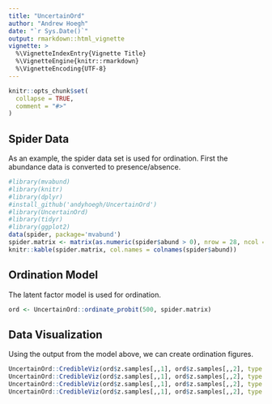 ```yaml
---
title: "UncertainOrd"
author: "Andrew Hoegh"
date: "`r Sys.Date()`"
output: rmarkdown::html_vignette
vignette: >
  %\VignetteIndexEntry{Vignette Title}
  %\VignetteEngine{knitr::rmarkdown}
  %\VignetteEncoding{UTF-8}
---
```


```r
knitr::opts_chunk$set(
  collapse = TRUE,
  comment = "#>"
)
```

## Spider Data

As an example, the spider data set is used for ordination. First the abundance data is converted to presence/absence.

```r
#library(mvabund)
#library(knitr)
#library(dplyr)
#install_github('andyhoegh/UncertainOrd')
#library(UncertainOrd)
#library(tidyr)
#library(ggplot2)
data(spider, package='mvabund')
spider.matrix <- matrix(as.numeric(spider$abund > 0), nrow = 28, ncol = 12)
knitr::kable(spider.matrix, col.names = colnames(spider$abund))
```

## Ordination Model

The latent factor model is used for ordination.
```r
ord <- UncertainOrd::ordinate_probit(500, spider.matrix)
```


## Data Visualization

Using the output from the model above, we can create ordination figures.
```r
UncertainOrd::CredibleViz(ord$z.samples[,,1], ord$z.samples[,,2], type = 'points')
UncertainOrd::CredibleViz(ord$z.samples[,,1], ord$z.samples[,,2], type = 'scatter', items = c(1,10,16))
UncertainOrd::CredibleViz(ord$z.samples[,,1], ord$z.samples[,,2], type = 'circles', items = c(1,10,16))
UncertainOrd::CredibleViz(ord$z.samples[,,1], ord$z.samples[,,2], type = 'density', items = c(1,10,16))

```

